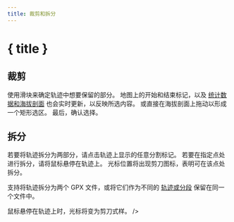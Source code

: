 ```yaml
---
title: 裁剪和拆分
---
```


<script>
</script>

# <ScissorsIcon size="24" class="inline-block" style="margin-bottom: 5px" /> { title }

## 裁剪

使用滑块来确定轨迹中想要保留的部分。
地图上的开始和结束标记，以及 [统计数据和海拔剖面](../files-and-stats) 也会实时更新，以反映所选内容。
或直接在海拔剖面上拖动以形成一个矩形选区。
最后，确认选择。

<div class="flex flex-row justify-center">
    <Scissors class="text-foreground p-3 border rounded-md shadow-lg" />
</div>

## 拆分

若要将轨迹拆分为两部分，请点击轨迹上显示的任意分割标记。
若要在指定点处进行拆分，请将鼠标悬停在轨迹上。
光标位置将出现剪刀图标，表明可在该点处拆分。

支持将轨迹拆分为两个 GPX 文件，或将它们作为不同的 [轨迹或分段](../gpx) 保留在同一个文件中。

鼠标悬停在轨迹上时，光标将变为剪刀式样。 />
